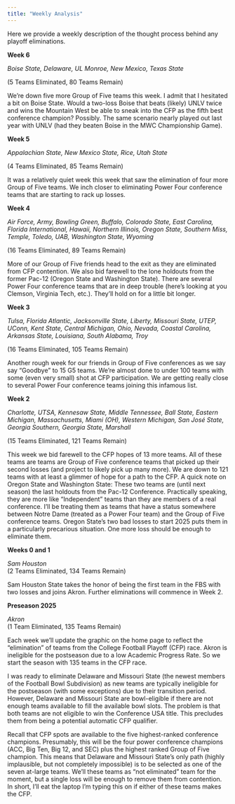 ```yaml
---
title: "Weekly Analysis"
---
```


Here we provide a weekly description of the thought process behind any playoff eliminations.

**Week 6**

*Boise State, Delaware, UL Monroe, New Mexico, Texas State*

(5 Teams Eliminated, 80 Teams Remain)

We're down five more Group of Five teams this week. I admit that I hesitated a bit on Boise State. Would a two-loss Boise that beats (likely) UNLV twice and wins the Mountain West be able to sneak into the CFP as the fifth best conference champion? Possibly. The same scenario nearly played out last year with UNLV (had they beaten Boise in the MWC Championship Game).

**Week 5**

*Appalachian State, New Mexico State, Rice, Utah State*

(4 Teams Eliminated, 85 Teams Remain)

It was a relatively quiet week this week that saw the elimination of four more Group of Five teams. We inch closer to eliminating Power Four conference teams that are starting to rack up losses. 

**Week 4**

*Air Force, Army, Bowling Green, Buffalo, Colorado State, East Carolina, Florida International, Hawaii, Northern Illinois, Oregon State, Southern Miss, Temple, Toledo, UAB, Washington State, Wyoming*

(16 Teams Eliminated, 89 Teams Remain)

More of our Group of Five friends head to the exit as they are eliminated from CFP contention. We also bid farewell to the lone holdouts from the former Pac-12 (Oregon State and Washington State). There are several Power Four conference teams that are in deep trouble (here's looking at you Clemson, Virginia Tech, etc.). They'll hold on for a little bit longer.

**Week 3**

*Tulsa, Florida Atlantic, Jacksonville State, Liberty, Missouri State, UTEP, UConn, Kent State, Central Michigan, Ohio, Nevada, Coastal Carolina, Arkansas State, Louisiana, South Alabama, Troy*

(16 Teams Eliminated, 105 Teams Remain)

Another rough week for our friends in Group of Five conferences as we say say "Goodbye" to 15 G5 teams. We're almost done to under 100 teams with some (even very small) shot at CFP participation. We are getting really close to several Power Four conference teams joining this infamous list.

**Week 2**

*Charlotte, UTSA, Kennesaw State, Middle Tennessee, Ball State, Eastern Michigan, Massachusetts, Miami (OH), Western Michigan, San José State, Georgia Southern, Georgia State, Marshall*

(15 Teams Eliminated, 121 Teams Remain)

This week we bid farewell to the CFP hopes of 13 more teams. All of these teams are teams are Group of Five conference teams that picked up their second losses (and project to likely pick up many more). We are down to 121 teams with at least a glimmer of hope for a path to the CFP. A quick note on Oregon State and Washington State: These two teams are (until next season) the last holdouts from the Pac-12 Conference. Practically speaking, they are more like "Independent" teams than they are members of a real conference. I'll be treating them as teams that have a status somewhere between Notre Dame (treated as a Power Four team) and the Group of Five conference teams. Oregon State's two bad losses to start 2025 puts them in a particularly precarious situation. One more loss should be enough to eliminate them.

**Weeks 0 and 1**

*Sam Houston\
*(2 Teams Eliminated, 134 Teams Remain)

Sam Houston State takes the honor of being the first team in the FBS with two losses and joins Akron. Further eliminations will commence in Week 2.

**Preseason 2025**

*Akron* *\
*(1 Team Eliminated, 135 Teams Remain)

Each week we'll update the graphic on the home page to reflect the "elimination" of teams from the College Football Playoff (CFP) race. Akron is ineligible for the postseason due to a low Academic Progress Rate. So we start the season with 135 teams in the CFP race.

I was ready to eliminate Delaware and Missouri State (the newest members of the Football Bowl Subdivision) as new teams are typically ineligible for the postseason (with some exceptions) due to their transition period. However, Delaware and Missouri State are bowl-eligible if there are not enough teams available to fill the available bowl slots. The problem is that both teams are not eligible to win the Conference USA title. This precludes them from being a potential automatic CFP qualifier.

Recall that CFP spots are available to the five highest-ranked conference champions. Presumably, this will be the four power conference champions (ACC, Big Ten, Big 12, and SEC) plus the highest ranked Group of Five champion. This means that Delaware and Missouri State's only path (highly implausible, but not completely impossible) is to be selected as one of the seven at-large teams. We'll these teams as "not eliminated" team for the moment, but a single loss will be enough to remove them from contention. In short, I'll eat the laptop I'm typing this on if either of these teams makes the CFP.
